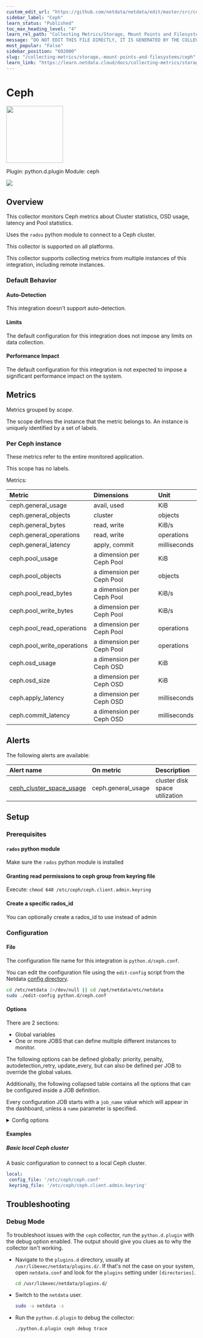 ```yaml
---
custom_edit_url: "https://github.com/netdata/netdata/edit/master/src/collectors/python.d.plugin/ceph/metadata.yaml"
sidebar_label: "Ceph"
learn_status: "Published"
toc_max_heading_level: "4"
learn_rel_path: "Collecting Metrics/Storage, Mount Points and Filesystems"
message: "DO NOT EDIT THIS FILE DIRECTLY, IT IS GENERATED BY THE COLLECTOR'S metadata.yaml FILE"
most_popular: "False"
sidebar_position: "602000"
slug: "/collecting-metrics/storage,-mount-points-and-filesystems/ceph"
learn_link: "https://learn.netdata.cloud/docs/collecting-metrics/storage,-mount-points-and-filesystems/ceph"
---
```



# Ceph


<img src="https://netdata.cloud/img/ceph.svg" width="150"/>


Plugin: python.d.plugin
Module: ceph

<img src="https://img.shields.io/badge/maintained%20by-Netdata-%2300ab44" />

## Overview

This collector monitors Ceph metrics about Cluster statistics, OSD usage, latency and Pool statistics.

Uses the `rados` python module to connect to a Ceph cluster.

This collector is supported on all platforms.

This collector supports collecting metrics from multiple instances of this integration, including remote instances.


### Default Behavior

#### Auto-Detection

This integration doesn't support auto-detection.

#### Limits

The default configuration for this integration does not impose any limits on data collection.

#### Performance Impact

The default configuration for this integration is not expected to impose a significant performance impact on the system.


## Metrics

Metrics grouped by *scope*.

The scope defines the instance that the metric belongs to. An instance is uniquely identified by a set of labels.



### Per Ceph instance

These metrics refer to the entire monitored application.

This scope has no labels.

Metrics:

| Metric | Dimensions | Unit |
|:------|:----------|:----|
| ceph.general_usage | avail, used | KiB |
| ceph.general_objects | cluster | objects |
| ceph.general_bytes | read, write | KiB/s |
| ceph.general_operations | read, write | operations |
| ceph.general_latency | apply, commit | milliseconds |
| ceph.pool_usage | a dimension per Ceph Pool | KiB |
| ceph.pool_objects | a dimension per Ceph Pool | objects |
| ceph.pool_read_bytes | a dimension per Ceph Pool | KiB/s |
| ceph.pool_write_bytes | a dimension per Ceph Pool | KiB/s |
| ceph.pool_read_operations | a dimension per Ceph Pool | operations |
| ceph.pool_write_operations | a dimension per Ceph Pool | operations |
| ceph.osd_usage | a dimension per Ceph OSD | KiB |
| ceph.osd_size | a dimension per Ceph OSD | KiB |
| ceph.apply_latency | a dimension per Ceph OSD | milliseconds |
| ceph.commit_latency | a dimension per Ceph OSD | milliseconds |



## Alerts


The following alerts are available:

| Alert name  | On metric | Description |
|:------------|:----------|:------------|
| [ ceph_cluster_space_usage ](https://github.com/netdata/netdata/blob/master/src/health/health.d/ceph.conf) | ceph.general_usage | cluster disk space utilization |


## Setup

### Prerequisites

#### `rados` python module

Make sure the `rados` python module is installed

#### Granting read permissions to ceph group from keyring file

Execute: `chmod 640 /etc/ceph/ceph.client.admin.keyring`

#### Create a specific rados_id

You can optionally create a rados_id to use instead of admin


### Configuration

#### File

The configuration file name for this integration is `python.d/ceph.conf`.


You can edit the configuration file using the `edit-config` script from the
Netdata [config directory](/docs/netdata-agent/configuration#the-netdata-config-directory).

```bash
cd /etc/netdata 2>/dev/null || cd /opt/netdata/etc/netdata
sudo ./edit-config python.d/ceph.conf
```
#### Options

There are 2 sections:

* Global variables
* One or more JOBS that can define multiple different instances to monitor.

The following options can be defined globally: priority, penalty, autodetection_retry, update_every, but can also be defined per JOB to override the global values.

Additionally, the following collapsed table contains all the options that can be configured inside a JOB definition.

Every configuration JOB starts with a `job_name` value which will appear in the dashboard, unless a `name` parameter is specified.


<details><summary>Config options</summary>

| Name | Description | Default | Required |
|:----|:-----------|:-------|:--------:|
| update_every | Sets the default data collection frequency. | 5 | no |
| priority | Controls the order of charts at the netdata dashboard. | 60000 | no |
| autodetection_retry | Sets the job re-check interval in seconds. | 0 | no |
| penalty | Indicates whether to apply penalty to update_every in case of failures. | yes | no |
| name | Job name. This value will overwrite the `job_name` value. JOBS with the same name are mutually exclusive. Only one of them will be allowed running at any time. This allows autodetection to try several alternatives and pick the one that works. |  | no |
| config_file | Ceph config file |  | yes |
| keyring_file | Ceph keyring file. netdata user must be added into ceph group and keyring file must be read group permission. |  | yes |
| rados_id | A rados user id to use for connecting to the Ceph cluster. | admin | no |

</details>

#### Examples

##### Basic local Ceph cluster

A basic configuration to connect to a local Ceph cluster.

```yaml
local:
 config_file: '/etc/ceph/ceph.conf'
 keyring_file: '/etc/ceph/ceph.client.admin.keyring'

```


## Troubleshooting

### Debug Mode

To troubleshoot issues with the `ceph` collector, run the `python.d.plugin` with the debug option enabled. The output
should give you clues as to why the collector isn't working.

- Navigate to the `plugins.d` directory, usually at `/usr/libexec/netdata/plugins.d/`. If that's not the case on
  your system, open `netdata.conf` and look for the `plugins` setting under `[directories]`.

  ```bash
  cd /usr/libexec/netdata/plugins.d/
  ```

- Switch to the `netdata` user.

  ```bash
  sudo -u netdata -s
  ```

- Run the `python.d.plugin` to debug the collector:

  ```bash
  ./python.d.plugin ceph debug trace
  ```


